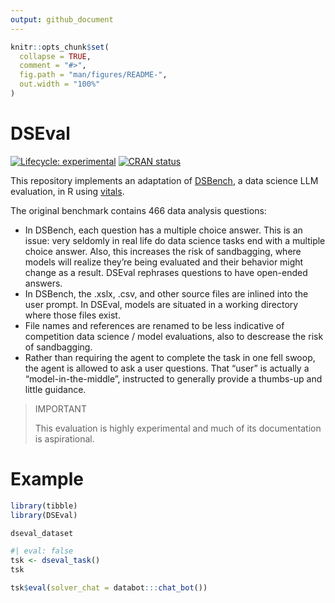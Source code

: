 ```yaml
---
output: github_document
---
```


<!-- README.md is generated from README.Rmd. Please edit that file -->

```r
knitr::opts_chunk$set(
  collapse = TRUE,
  comment = "#>",
  fig.path = "man/figures/README-",
  out.width = "100%"
)
```

# DSEval

<!-- badges: start -->
[![Lifecycle: experimental](https://img.shields.io/badge/lifecycle-experimental-orange.svg)](https://lifecycle.r-lib.org/articles/stages.html#experimental)
[![CRAN status](https://www.r-pkg.org/badges/version/DSBench)](https://CRAN.R-project.org/package=DSBench)
<!-- badges: end -->

This repository implements an adaptation of [DSBench](https://arxiv.org/abs/2409.07703), a data science LLM evaluation, in R using [vitals](https://vitals.tidyverse.org/).

The original benchmark contains 466 data analysis questions:

* In DSBench, each question has a multiple choice answer. This is an issue: very seldomly in real life do data science tasks end with a multiple choice answer. Also, this increases the risk of sandbagging, where models will realize they’re being evaluated and their behavior might change as a result. DSEval rephrases questions to have open-ended answers.
* In DSBench, the .xslx, .csv, and other source files are inlined into the user prompt. In DSEval, models are situated in a working directory where those files exist.
* File names and references are renamed to be less indicative of competition data science / model evaluations, also to descrease the risk of sandbagging.
* Rather than requiring the agent to complete the task in one fell swoop, the agent is allowed to ask a user questions. That "user" is actually a "model-in-the-middle", instructed to generally provide a thumbs-up and little guidance.

> IMPORTANT
>
> This evaluation is highly experimental and much of its documentation is aspirational.

# Example

```r
library(tibble)
library(DSEval)

dseval_dataset
```

```r
#| eval: false
tsk <- dseval_task()
tsk

tsk$eval(solver_chat = databot:::chat_bot())
```
